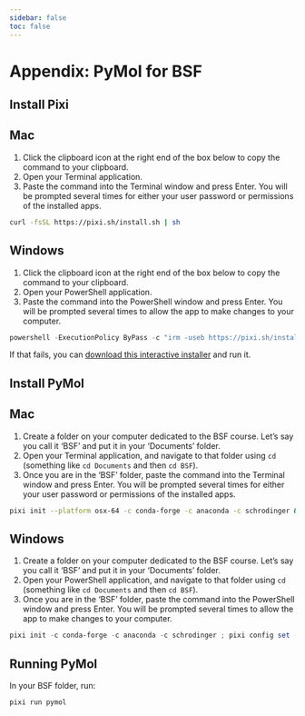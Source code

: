```yaml
---
sidebar: false
toc: false
---
```


# Appendix: PyMol for BSF {#sec-bsf}

<!-- ## Install Python {.unnumbered}

This installation procedure includes python and few other tools that you will also need later in the semester:

::: {.panel-tabset }

## <i class="bi bi-apple"></i> Mac  
1. Click the clipboard icon at the right end of the box below to copy the command to your clipboard.
2. Open your Terminal application. 
3. Paste the command into the Terminal window and press Enter. You will be prompted several times for either your user password or permissions of the installed apps.

```bash
curl -fsSL http://munch-group.org/franklin/installers/install.sh | bash -s -- --role student --yes
```

## <i class="bi bi-windows"></i> Windows

1. Click the clipboard icon at the right end of the box below to copy the command to your clipboard.
2. Open your PowerShell application.
3. Paste the command into the PowerShell window and press Enter. You will be prompted several times to allow the app to make changes to your computer.

```powershell
 powershell -ExecutionPolicy ByPass -c "irm -useb  http://munch-group.org/franklin/installers/install.ps1" > finst.ps1 ; powershell .\finst.ps1 -Role student -Yes ; rm .\finst.ps1
```

::: -->

## Install Pixi {.unnumbered}

::: {.panel-tabset }

## <i class="bi bi-apple"></i> Mac  
1. Click the clipboard icon at the right end of the box below to copy the command to your clipboard.
2. Open your Terminal application. 
3. Paste the command into the Terminal window and press Enter. You will be prompted several times for either your user password or permissions of the installed apps.

```bash
curl -fsSL https://pixi.sh/install.sh | sh
```

## <i class="bi bi-windows"></i> Windows

1. Click the clipboard icon at the right end of the box below to copy the command to your clipboard.
2. Open your PowerShell application.
3. Paste the command into the PowerShell window and press Enter. You will be prompted several times to allow the app to make changes to your computer.

```powershell
powershell -ExecutionPolicy ByPass -c "irm -useb https://pixi.sh/install.ps1 | iex"
```

If that fails, you can [download this interactive installer](https://github.com/prefix-dev/pixi/releases/latest/download/pixi-x86_64-pc-windows-msvc.msi) and run it.


:::

## Install PyMol {.unnumbered}

::: {.panel-tabset }

## <i class="bi bi-apple"></i> Mac  

1. Create a folder on your computer dedicated to the BSF course. Let's say you call it 'BSF' and put it in your 'Documents' folder.
2. Open your Terminal application, and navigate to that folder using `cd` (something like `cd Documents` and then `cd BSF`).
3. Once you are in the 'BSF' folder, paste the command into the Terminal window and press Enter. You will be prompted several times for either your user password or permissions of the installed apps.

```bash
pixi init --platform osx-64 -c conda-forge -c anaconda -c schrodinger && pixi config set --local run-post-link-scripts insecure && pixi add pyqt "pymol-bundle=3.1" "vtk-m=1.8"
```

## <i class="bi bi-windows"></i> Windows

1. Create a folder on your computer dedicated to the BSF course. Let's say you call it 'BSF' and put it in your 'Documents' folder.
2. Open your PowerShell application, and navigate to that folder using `cd` (something like `cd Documents` and then `cd BSF`).
3. Once you are in the 'BSF' folder, paste the command into the PowerShell window and press Enter. You will be prompted several times to allow the app to make changes to your computer.

```powershell
pixi init -c conda-forge -c anaconda -c schrodinger ; pixi config set --local run-post-link-scripts insecure ; pixi add pyqt "pymol-bundle=3.1" "vtk-m=1.8"
```

:::

## Running PyMol {.unnumbered}

In your BSF folder, run:

```bash
pixi run pymol
```


<!-- 

*This chapter is only relevant to students following both Bioinformatics and Programming and Biomolekylær Struktur og Funktion.*

In bioinformatics, we install packages and programs to use them in our analyses and pipelines. Sometimes, however, the packages you need for one project conflict with the ones you need for other projects you work on in parallel. Such conflicts seem like an unsolvable problem. Would it not be fantastic if you could create a small insulated world for each project, which then only contained the packages you needed for that particular project? If each project had its own isolated world, then there would be no such version conflicts. Fortunately, a tool lets you do just that, and its name is Conda.

> Conda is an open-source package management and environment management system for installing multiple versions of software packages and their dependencies and easily switching between them.

The small worlds that Conda creates are called "environments." You can create as many environments as you like and then use each for a separate bioinformatics project, a course, a bachelor project, or whatever you want to insulate from everything else. Conda also downloads and installs the packages for you, ensuring that the software packages you install in each environment are compatible. It even makes sure that packages needed by packages (dependencies) are also installed. Conda is truly awesome.

## Creating an environment for BSF {.unnumbered}

When you install Anaconda, Conda makes a single base environment for you. It is called "base," and this is why it says "(base)" on your terminal.

Many of you take the "Biomolecular Structure and Function" (let us call that BSF) alongside this course. In BSF, you must install programs (e.g., PyMol) that may conflict with the packages you need for Bioinformatics and Programming. So, we will create isolated Conda environments for each course to avoid such conflicts. Conda is a program you run from the command line, like `python` or `cd`. So open your terminal (i.e., the "Terminal" program if you are on a Mac and the "Anaconda Powershell Prompt" program if you are on Windows). You need two different commands depending on your computer's chipset.

**If you have a Mac**, create a conda environment for BSF by copying/pasting the command line below into the terminal. *Before* you press return (enter), check that the pasted command looks the same. Sometimes, a space between words needs to be included. *Now* press return.

```.txt
conda create -y -n BSF --platform osx-64 -c conda-forge -c anaconda -c schrodinger pyqt pymol-bundle=3.1 python=3.12 vtk-m=1.8

```

**If you have a Windows computer**, create a conda environment for BSF by copying/pasting the command line below into the terminal. *Before* you press return (enter), check that the pasted command looks the same. Sometimes, a space between words needs to be included. *Now* press return.

```.txt
conda create -y -n BSF --platform win-64 -c conda-forge -c anaconda -c schrodinger pyqt pymol-bundle=3.1 python=3.12 vtk-m=1.8

```


Notice how the command prompt changed from "(base)" to "(bioprog)" to show that you are now in the bioprog environment. It looks like nothing has changed, but now you have access to terminal commands that are not available in the base environment. You'll be able to learn about these later. Try this command:

```.txt
conda deactivate
```

Notice how it again says "(base)" on your command prompt. That is because you are back in your base environment. Every time you start a new terminal window, you will need to run `conda activate BSF` to activate the BSF environment and access Pymol. Try it out:

```.txt
conda activate BSF
```

and press enter. Voila, you are now back in the BSF environment. Notice how the command prompt changed from "(base)" to "(BSF)" to show that you are now in the BSF environment. To run the PyMol that you installed in this environment, just type

```.txt
pymol
```

and hit enter.

Now try to close PyMol. Then go back to your terminal and type:

```.txt
conda deactivate
```

Notice how it now again says "(base)" on your command prompt. That is because you are back in your base environment. Try to type `pymol` (and hit enter). Your terminal will tell you it could not find anything called `pymol`. This is the way it should be. That is because PyMols is installed in the BSF environment, *not* in the base environment. It illustrates how the base environment is entirely separate from the BSF environment you just made.

## Starting PyMol {.unnumbered}

From now on, you can start PyMol by typing these commands into the terminal (Anaconda Powershell Prompt on Windows):

```.txt
conda activate BSF
```

(hit enter)

```.txt
pymol
```

(hit enter)
 -->
